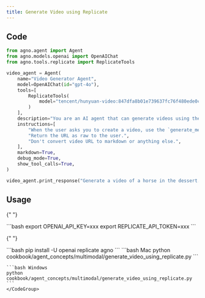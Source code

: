 ```yaml
---
title: Generate Video using Replicate
---
```


## Code

```python
from agno.agent import Agent
from agno.models.openai import OpenAIChat
from agno.tools.replicate import ReplicateTools

video_agent = Agent(
    name="Video Generator Agent",
    model=OpenAIChat(id="gpt-4o"),
    tools=[
        ReplicateTools(
            model="tencent/hunyuan-video:847dfa8b01e739637fc76f480ede0c1d76408e1d694b830b5dfb8e547bf98405"
        )
    ],
    description="You are an AI agent that can generate videos using the Replicate API.",
    instructions=[
        "When the user asks you to create a video, use the `generate_media` tool to create the video.",
        "Return the URL as raw to the user.",
        "Don't convert video URL to markdown or anything else.",
    ],
    markdown=True,
    debug_mode=True,
    show_tool_calls=True,
)

video_agent.print_response("Generate a video of a horse in the dessert.")
```

## Usage

<Steps>
  <Snippet file="create-venv-step.mdx" />

{" "}

<Step title="Set your API key">
  ```bash export OPENAI_API_KEY=xxx export REPLICATE_API_TOKEN=xxx ```
</Step>

{" "}

<Step title="Install libraries">
  ```bash pip install -U openai replicate agno ```
</Step>

  <Step title="Run Agent">
    <CodeGroup>
    ```bash Mac
    python cookbook/agent_concepts/multimodal/generate_video_using_replicate.py
    ```

    ```bash Windows
    python cookbook/agent_concepts/multimodal/generate_video_using_replicate.py
    ```
    </CodeGroup>

  </Step>
</Steps>
